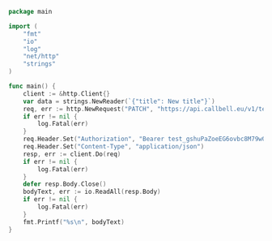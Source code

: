 ```go
package main

import (
	"fmt"
	"io"
	"log"
	"net/http"
	"strings"
)

func main() {
	client := &http.Client{}
	var data = strings.NewReader(`{"title": New title"}`)
	req, err := http.NewRequest("PATCH", "https://api.callbell.eu/v1/templates/414a6d692bd645ed803f2e7ce360d4c8", data)
	if err != nil {
		log.Fatal(err)
	}
	req.Header.Set("Authorization", "Bearer test_gshuPaZoeEG6ovbc8M79w0QyM")
	req.Header.Set("Content-Type", "application/json")
	resp, err := client.Do(req)
	if err != nil {
		log.Fatal(err)
	}
	defer resp.Body.Close()
	bodyText, err := io.ReadAll(resp.Body)
	if err != nil {
		log.Fatal(err)
	}
	fmt.Printf("%s\n", bodyText)
}

```